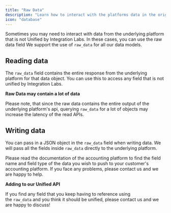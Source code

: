 ```yaml
---
title: "Raw Data"
description: "Learn how to interact with the platforms data in the original format."
icon: "database"
---
```


Sometimes you may need to interact with data from the underlying platform that is not Unified by Integration Labs. In these cases, you can use the raw data field
We support the use of `raw_data` for all our data models.

## Reading data

The `raw_data` field contains the entire response from the underlying platform for that data object. You can use this to access any field that is not unified by Integration Labs.

<Warning>

**Raw Data may contain a lot of data**

Please note, that since the raw data contains the entire output of the underlying platform's api, querying `raw_data` for a lot of objects may increase the latency of the read APIs.

</Warning>

## Writing data

You can pass in a JSON object in the `raw_data` field when writing data. We will pass all the fields inside `raw_data` directly to the underlying platform.

Please read the documentation of the accounting platform to find the field name and field type of the data you wish to push to your customer's accounting platform. If you face any problems, please contact us and we are happy to help.

<Check>

**Adding to our Unified API**

If you find any field that you keep having to reference using the `raw_data` and you think it should be unified, please contact us and we are happy to discuss!

</Check>
